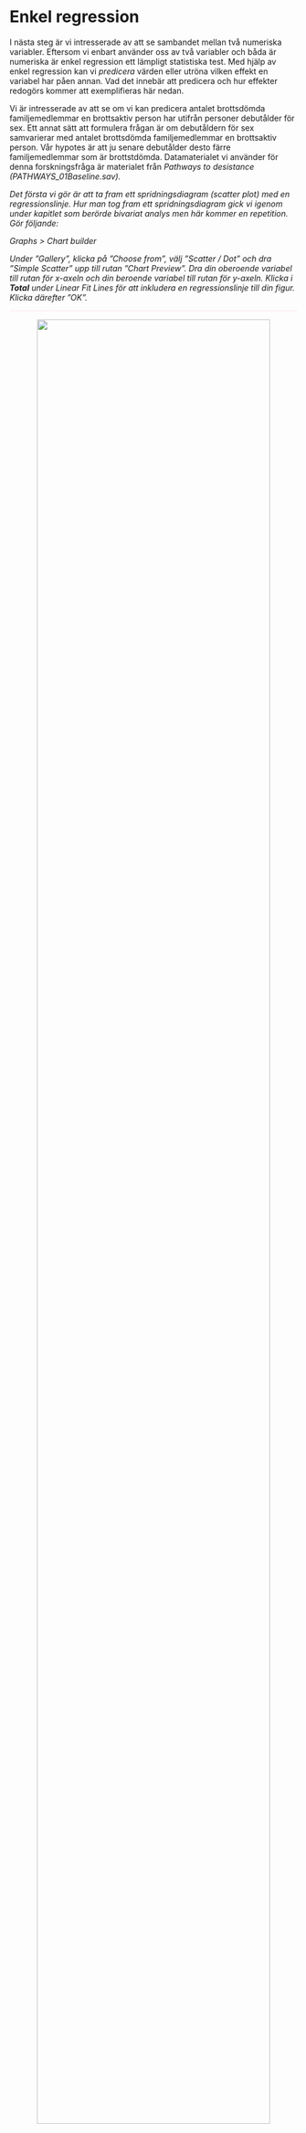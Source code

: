 # Enkel regression

I nästa steg är vi intresserade av att se sambandet mellan två numeriska variabler. Eftersom vi enbart använder oss av två variabler och båda är numeriska är enkel regression ett lämpligt statistiska test. Med hjälp av enkel regression kan vi <i>predicera</i> värden eller utröna vilken effekt en variabel har påen annan. Vad det innebär att predicera och hur effekter redogörs kommer att exemplifieras här nedan.

Vi är intresserade av att se om vi kan predicera antalet brottsdömda familjemedlemmar en brottsaktiv person har utifrån personer debutålder för sex. Ett annat sätt att formulera frågan är om debutåldern för sex samvarierar med antalet brottsdömda familjemedlemmar en brottsaktiv person. Vår hypotes är att ju senare debutålder desto färre familjemedlemmar som är brottstdömda. Datamaterialet vi använder för denna forskningsfråga är materialet från <i>Pathways to desistance (PATHWAYS_01Baseline.sav).

Det första vi gör är att ta fram ett spridningsdiagram (<i>scatter plot</i>) med en regressionslinje. Hur man tog fram ett spridningsdiagram gick vi igenom under kapitlet som berörde bivariat analys men här kommer en repetition. Gör följande:

Graphs > Chart builder

Under ”Gallery”, klicka på ”Choose from”, välj ”Scatter / Dot” och dra ”Simple Scatter” upp till rutan ”Chart Preview”. Dra din oberoende variabel till rutan för x-axeln och din beroende variabel till rutan för y-axeln. Klicka i <b>Total</b> under Linear Fit Lines för att inkludera en regressionslinje till din figur. Klicka därefter ”OK”. 

<hr style="height:2px;border-width:0;color:gray;background-color:LavenderBlush">

<center><img src="images/regression_1.png" width="90%" height="90%"/></center>

<hr style="height:2px;border-width:0;color:gray;background-color:LavenderBlush">

Som vi kan se med hjälp av regressionslinjen i spridningsdiagramet så verkar det finnas i vårt datamaterial ett svagt negativt samband mellan debutålder för sex och antal brottsdömda familjermedlemmar; ju senare debutålder desto färre brottsdömda familjemedlemmar.

<hr style="height:2px;border-width:0;color:gray;background-color:LavenderBlush">

<center><img src="images/regression_2.png" width="90%" height="90%"/></center>

<hr style="height:2px;border-width:0;color:gray;background-color:LavenderBlush">

Frågan är dock om vi kan dra denna slutsats om hela populationen (vilket i detta fallet är brottsdömda ungdomar eftersom vårt datamaterial består av just denna grupp). Med andra ord, kan vi generalisera detta samband till hela populationen brottsbelastade ungdomar? Detta kan vi avgöra med hjälp av en regressionsanalys. Gör följande:

Analyze > Regression > Linear

<hr style="height:2px;border-width:0;color:gray;background-color:LavenderBlush">

<center><img src="images/regression_3.png" width="90%" height="90%"/></center>

<hr style="height:2px;border-width:0;color:gray;background-color:LavenderBlush">

I rutan som dyker upp matar ni in den oberoende variabeln - debutålder för sex - i fältet Block 1 of 1 
och den beroende variabeln - antal brottsdömda familjemedlemmar - i fältet Dependent. Tryck därefter ok.

<hr style="height:2px;border-width:0;color:gray;background-color:LavenderBlush">

<center><img src="images/regression_4.png" width="90%" height="90%"/></center>

<hr style="height:2px;border-width:0;color:gray;background-color:LavenderBlush">

Vi kan utifrån ovanstående resultat se flera saker värda att notera. Vi börjar med informationen i rutan "Model Summary". De mått som där är viktigast att titta på är Square R och Adjusted  R Squared. Det anger hur stor andel varians/variation i vår beroende variabel som vår oberoende kan förklara. Det vill säga, hur stor andel i skillnaderna mellan individer i antal brottsdömda familjemedlemmar en brottsaktiv person har kan vi förklara utifrån informationen om debutålder för sex. Skillnaden mellan R Square och Adjusted R Square” är att det sistnämnda  måttet tar hänsyn till antalet oberoende variabler som ingår i ens regression. Om man inkluderar många oberoende variabler kan ”R Square” överskatta den förklarade variansen och därför brukar man generellt använda sig av Adjusted R Square när man har fler än en oberoende variabel.

Eftersom vi enbart har en oberoende variabel så tittar vi på R Square vilket visar att 1.8% (översätter man andelen 0.018 till procent blir det 1.8%) av variansen/variationen i individer i antal brottsdömda familjemedlemmar en brottsaktiv person har kan vi förklara utifrån informationen om debutålder för sex.

I ANOVA-rutan kan vi se att vår regressionsmodell är statistisk signifikant p < 0.001 (skall ej förväxlas med den enskilda  oberoende variablelns p-värde!). Det betyder att vår regressionsmodell innehållande en oberoende variabel hjälper oss att förstå den beroende variabeln bättre än enbart informationen från en modell utan en oberoende variabel (det vill säga utifrån enbart informationen om genomsnittlig antal brottsdömda familjemedlemmar en brottsaktiv person har).

Den absolut viktigaste rutan är dock Coefficiens-rutan vilket visar vilken effekt den oberoende variabeln har på den beroende och om denna effekt är signifikant. Vi borjar dock först med att titta på Constant vilket är vår konstant och dess koefficient (med andra ord variabelns effekt) vilket går att utlösa under Unstandardized B. I vårt exempel kan vi se att konstanten är 4.143. Det betyder att det predicerade värdet för vår beroende variabel är 4.143 när vår oberoende variabel antar värdet 0. 

<div class="rmdnote">
<p>**Överkurs:**
Ibland kan en konstant ge oss relevant information men ibland kan konstanten - även om den är matematiskt korrekt - ge oss information som mindre realistiska. I detta fallet är det en konstant som är mindre realistisk eftersom i just vårt exempel så betyder konstanten hur många brottsdömda familjemedlemmar en person har vars debutålder för sex är 0 år. Det yngsta debutåldern i vårt datamaterial är åtta år och därför är det svårt att göra antaganden om lägre debutåldrar.</p>
</div>

Konstantens värde kan vi också se i ovanstående spridningsdiagram om vi anger att diagramets x-axel ska börja på 0. Nedanstående spridningsdiagram är identiskt med ovansående men med enda skillnaden att x-axeln börjar på 0 (lägsta värdet på vår x-variabel är dock forfarande 0). Vi kan där se att interceptet - det vill säga där regressionslinjen korsar Y-axeln är vid 4.143.

<hr style="height:2px;border-width:0;color:gray;background-color:LavenderBlush">

<center><img src="images/regression_5.png" width="90%" height="90%"/></center>

<hr style="height:2px;border-width:0;color:gray;background-color:LavenderBlush">

Vidare kan vi se att koefficienten för vår oberoende variabel är -0.130 och under Sig. kan vi se att vårt p-värde är mindre än 0.001. Det betyder att för varje enhets ökning (alltså för varje år som går) av  debutålder för sex så minskar antaler brottsdömda familjemedlemmar en brottsaktiv personer har  med 0.13 och eftersom p-värdet är mindre än 0.05 så är denna effekt statistiskt signifikant.

Vi kan med hjälp av ovanstående information predicera värden för antal brottsdömda familjemedlemmar för exempelvis en person vars debutålder för sex är 10 år. För att göra det tar vi den obereonde variabelns effekt, multiplicerar med 10 (eftersom vi vill predicera värdet för en person vars debutålder är 10 år) och adderar sedan konstantens värde. Uttryck i form av en formel är det (-0.13*10)+4.143 = 2.843. Det vill säga, en brottsaktiv person vars debutålder för sex är 10 kommer i genomsnitt ha 2.8 brottsdömda familjemedlemmar.